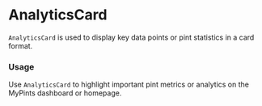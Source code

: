 
<Meta title="AnalyticsCard" of={AnalyticsCardStories} />

# AnalyticsCard
`AnalyticsCard` is used to display key data points or pint statistics in a card format.

### Usage
Use `AnalyticsCard` to highlight important pint metrics or analytics on the MyPints dashboard or homepage.
